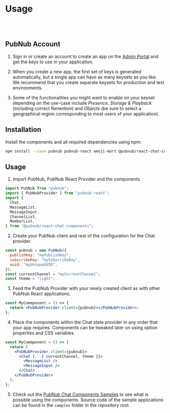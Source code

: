 
<Meta title="Introduction/Usage" />

# Usage

<br />
<br />

## PubNub Account

1. Sign in or create an account to create an app on the [Admin Portal](https://dashboard.pubnub.com/)
   and get the keys to use in your application.

2. When you create a new app, the first set of keys is generated automatically, but a single app can
   have as many keysets as you like. We recommend that you create separate keysets for production and
   test environments.

3. Some of the functionalities you might want to enable on your keyset depending on the use-case
   include _Presence_, _Storage & Playback_ (including correct Renention) and _Objects_ (be sure to
   select a geographical region corresponding to most users of your application).

## Installation

Install the components and all required dependencies using npm:

```bash
npm install --save pubnub pubnub-react emoji-mart @pubnub/react-chat-components
```

## Usage

1. Import PubNub, PubNub React Provider and the components

```js
import PubNub from "pubnub";
import { PubNubProvider } from "pubnub-react";
import {
  Chat,
  MessageList,
  MessageInput,
  ChannelList,
  MemberList,
} from "@pubnub/react-chat-components";
```

2. Create your PubNub client and rest of the configuration for the Chat provider.

```jsx
const pubnub = new PubNub({
  publishKey: "myPublishKey",
  subscribeKey: "mySubscribeKey",
  uuid: "myUniqueUUID",
});
const currentChannel = "myCurrentChannel";
const theme = "light";
```

3. Feed the PubNub Provider with your newly created client as with other PubNub React applications.

```jsx
const MyCommponent = () => {
  return <PubNubProvider client={pubnub}></PubNubProvider>;
};
```

4. Place the components within the Chat state provider in any order that your app requires. Components
   can be tweaked later on using option properties and CSS variables.

```jsx
const MyCommponent = () => {
  return (
    <PubNubProvider client={pubnub}>
      <Chat {...{ currentChannel, theme }}>
        <MessageList />
        <MessageInput />
      </Chat>
    </PubNubProvider>
  );
};
```

5. Check out the [PubNub Chat Components Samples](https://pubnub.github.io/react-chat-components/samples)
   to see what is possible using the components. Source code of the sample applications can be found in
   the `samples` folder in the repository root.
